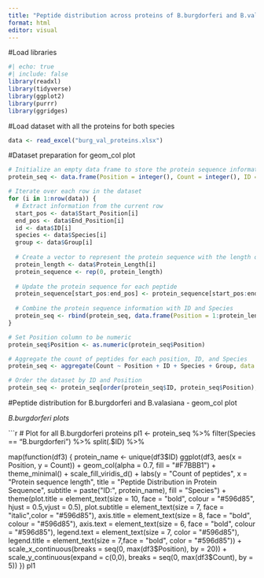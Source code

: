 ```yaml
---
title: "Peptide distribution across proteins of B.burgdorferi and B.valaisiana"
format: html
editor: visual
---
```


#Load libraries
```r
#| echo: true
#| include: false
library(readxl)
library(tidyverse)
library(ggplot2)
library(purrr)
library(ggridges)
```

#Load dataset with all the proteins for both species
```r
data <- read_excel("burg_val_proteins.xlsx")
```

#Dataset preparation for geom_col plot
```r
# Initialize an empty data frame to store the protein sequence information
protein_seq <- data.frame(Position = integer(), Count = integer(), ID = character(), Species = character(), Group = character(), stringsAsFactors = FALSE)

# Iterate over each row in the dataset
for (i in 1:nrow(data)) {
  # Extract information from the current row
  start_pos <- data$Start_Position[i]
  end_pos <- data$End_Position[i]
  id <- data$ID[i]
  species <- data$Species[i]
  group <- data$Group[i]
  
  # Create a vector to represent the protein sequence with the length of the protein
  protein_length <- data$Protein_Length[i]
  protein_sequence <- rep(0, protein_length)
  
  # Update the protein sequence for each peptide
  protein_sequence[start_pos:end_pos] <- protein_sequence[start_pos:end_pos] + 1
  
  # Combine the protein sequence information with ID and Species
  protein_seq <- rbind(protein_seq, data.frame(Position = 1:protein_length, Count = protein_sequence, ID = id, Species = species, Group = group))
}

# Set Position column to be numeric
protein_seq$Position <- as.numeric(protein_seq$Position)

# Aggregate the count of peptides for each position, ID, and Species
protein_seq <- aggregate(Count ~ Position + ID + Species + Group, data = protein_seq, FUN = sum)

# Order the dataset by ID and Position
protein_seq <- protein_seq[order(protein_seq$ID, protein_seq$Position), ]


```

#Peptide distribution for B.burgdorferi and B.valasiana - geom_col plot

*B.burgdorferi plots*

```r
# Plot for all B.burgdorferi proteins
pl1 <- protein_seq %>%
  filter(Species == "B.burgdorferi") %>% 
  split(.$ID) %>% 
   
  map(function(df3) {
  protein_name <- unique(df3$ID) 
  ggplot(df3, aes(x = Position, y = Count)) +
    geom_col(alpha = 0.7, fill = "#F7BBB1") +
    theme_minimal() +
    scale_fill_viridis_d() +
      labs(y = "Count of peptides", x = "Protein sequence length",
         title = "Peptide Distribution in Protein Sequence",
         subtitle = paste("ID:", protein_name),
         fill = "Species") +
    theme(plot.title = element_text(size = 10, face = "bold", colour = "#596d85", hjust = 0.5,vjust = 0.5),
            plot.subtitle = element_text(size = 7, face = "italic",color = "#596d85"),
            axis.title = element_text(size = 8, face = "bold", colour = "#596d85"),
            axis.text = element_text(size = 6, face = "bold", colour = "#596d85"),
            legend.text = element_text(size = 7, color = "#596d85"),
            legend.title = element_text(size = 7,face = "bold", color = "#596d85")) +
     scale_x_continuous(breaks = seq(0, max(df3$Position), by = 20)) +
    scale_y_continuous(expand = c(0,0), breaks = seq(0, max(df3$Count), by = 5)) 
  })
pl1
